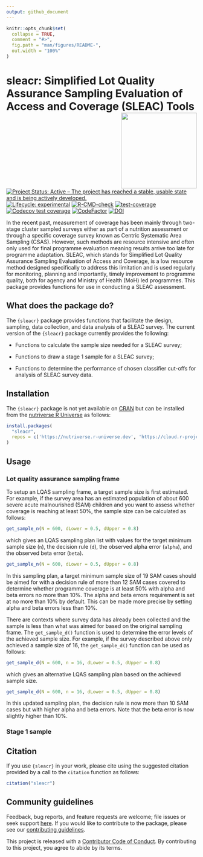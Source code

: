 ```yaml
---
output: github_document
---
```


<!-- README.md is generated from README.Rmd. Please edit that file -->

```r
knitr::opts_chunk$set(
  collapse = TRUE,
  comment = "#>",
  fig.path = "man/figures/README-",
  out.width = "100%"
)
```

# sleacr: Simplified Lot Quality Assurance Sampling Evaluation of Access and Coverage (SLEAC) Tools <img src="man/figures/logo.png" width="200px" align="right" />

<!-- badges: start -->
[![Project Status: Active – The project has reached a stable, usable state and is being actively developed.](https://www.repostatus.org/badges/latest/active.svg)](https://www.repostatus.org/#active)
[![Lifecycle: experimental](https://img.shields.io/badge/lifecycle-experimental-orange.svg)](https://www.tidyverse.org/lifecycle/#experimental)
[![R-CMD-check](https://github.com/nutriverse/sleacr/actions/workflows/R-CMD-check.yaml/badge.svg)](https://github.com/nutriverse/sleacr/actions/workflows/R-CMD-check.yaml)
[![test-coverage](https://github.com/nutriverse/sleacr/actions/workflows/test-coverage.yaml/badge.svg)](https://github.com/nutriverse/sleacr/actions/workflows/test-coverage.yaml)
[![Codecov test coverage](https://codecov.io/gh/nutriverse/sleacr/branch/main/graph/badge.svg)](https://app.codecov.io/gh/nutriverse/sleacr?branch=main)
[![CodeFactor](https://www.codefactor.io/repository/github/nutriverse/sleacr/badge)](https://www.codefactor.io/repository/github/nutriverse/sleacr)
[![DOI](https://zenodo.org/badge/186984529.svg)](https://zenodo.org/badge/latestdoi/186984529)
<!-- badges: end -->

In the recent past, measurement of coverage has been mainly through two-stage cluster sampled surveys either as part of a nutrition assessment or through a specific coverage survey known as Centric Systematic Area Sampling (CSAS). However, such methods are resource intensive and often only used for final programme evaluation meaning results arrive too late for programme adaptation. SLEAC, which stands for Simplified Lot Quality Assurance Sampling Evaluation of Access and Coverage, is a low resource method designed specifically to address this limitation and is used regularly for monitoring, planning and importantly, timely improvement to programme quality, both for agency and Ministry of Health (MoH) led programmes. This package provides functions for use in conducting a SLEAC assessment.

## What does the package do?

The `{sleacr}` package provides functions that facilitate the design, sampling, data collection, and data analysis of a SLEAC survey. The current version of the `{sleacr}` package currently provides the following:

* Functions to calculate the sample size needed for a SLEAC survey;

* Functions to draw a stage 1 sample for a SLEAC survey;

* Functions to determine the performance of chosen classifier cut-offs for analysis of SLEAC survey data.

## Installation

The `{sleacr}` package is not yet available on [CRAN](https://cran.r-project.org) but can be installed from the [nutriverse R Universe](https://nutriverse.r-universe.dev) as follows:

```r
install.packages(
  "sleacr",
  repos = c('https://nutriverse.r-universe.dev', 'https://cloud.r-project.org')
)
```

## Usage

### Lot quality assurance sampling frame

To setup an LQAS sampling frame, a target sample size is first estimated. For example, if the survey area has an estimated population of about 600 severe acute malnourished (SAM) children and you want to assess whether coverage is reaching at least 50%, the sample size can be calculated as follows:

```r
get_sample_n(N = 600, dLower = 0.5, dUpper = 0.8)
```

which gives an LQAS sampling plan list with values for the target minimum sample size (`n`), the decision rule (`d`), the observed alpha error (`alpha`), and the observed beta error (`beta`).

```r
get_sample_n(N = 600, dLower = 0.5, dUpper = 0.8)
```

In this sampling plan, a target minimum sample size of 19 SAM cases should be aimed for with a decision rule of more than 12 SAM cases covered to determine whether programme coverage is at least 50% with alpha and beta errors no more than 10%. The alpha and beta errors requirement is set at no more than 10% by default. This can be made more precise by setting alpha and beta errors less than 10%.

There are contexts where survey data has already been collected and the sample is less than what was aimed for based on the original sampling frame. The `get_sample_d()` function is used to determine the error levels of the achieved sample size. For example, if the survey described above only achieved a sample size of 16, the `get_sample_d()` function can be used as follows:

```r
get_sample_d(N = 600, n = 16, dLower = 0.5, dUpper = 0.8)
```

which gives an alternative LQAS sampling plan based on the achieved sample size.

```r
get_sample_d(N = 600, n = 16, dLower = 0.5, dUpper = 0.8)
```

In this updated sampling plan, the decision rule is now more than 10 SAM cases but with higher alpha and beta errors. Note that the beta error is now slightly higher than 10%.

### Stage 1 sample



## Citation

If you use `{sleacr}` in your work, please cite using the suggested citation provided by a call to the `citation` function as follows:

```r
citation("sleacr")
```

## Community guidelines

Feedback, bug reports, and feature requests are welcome; file issues or seek support [here](https://github.com/nutriverse/sleacr/issues). If you would like to contribute to the package, please see our [contributing guidelines](https://nutriverse.io/sleacr/CONTRIBUTING.html).

This project is released with a [Contributor Code of Conduct](https://nutriverse.io/sleacr/CODE_OF_CONDUCT.html). By contributing to this project, you agree to abide by its terms.

